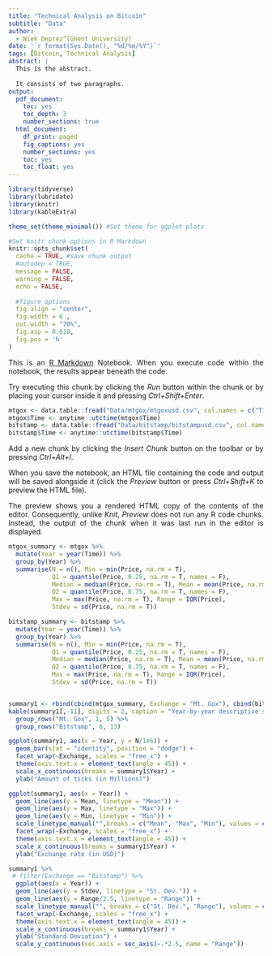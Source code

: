 ```yaml
---
title: "Technical Analysis on Bitcoin"
subtitle: "Data"
author:
  - Niek Deprez^[Ghent University]
date: '`r format(Sys.Date(), "%d/%m/%Y")`'
tags: [Bitcoin, Technical Analysis]
abstract: |
  This is the abstract.
  
  It consists of two paragraphs.
output:
  pdf_document:
    toc: yes
    toc_depth: 3
    number_sections: true
  html_document:
    df_print: paged
    fig_captions: yes
    number_sections: yes
    toc: yes
    toc_float: yes
---
```



<style>
body {
text-align: justify}
</style>



```r
library(tidyverse)
library(lubridate)
library(knitr)
library(kableExtra)

theme_set(theme_minimal()) #Set theme for ggplot plots

#Set knitr chunk options in R Markdown
knitr::opts_chunk$set(
  cache = TRUE, #save chunk output
  #autodep = TRUE,
  message = FALSE,
  warning = FALSE,
  echo = FALSE,
  
  #figure options
  fig.align = "center",
  fig.width = 6 ,
  out.width = "70%",
  fig.asp = 0.618,
  fig.pos = 'h'
)
```

This is an [R Markdown](http://rmarkdown.rstudio.com) Notebook. When you execute code within the notebook, the results appear beneath the code. 

Try executing this chunk by clicking the *Run* button within the chunk or by placing your cursor inside it and pressing *Ctrl+Shift+Enter*. 

```r
mtgox <- data.table::fread("Data/mtgox/mtgoxusd.csv", col.names = c("Time", "Price", "Volume"))
mtgox$Time <- anytime::utctime(mtgox$Time)
bitstamp <- data.table::fread("Data/bitstamp/bitstampusd.csv", col.names = c("Time", "Price", "Volume"))
bitstamp$Time <- anytime::utctime(bitstamp$Time)
```

Add a new chunk by clicking the *Insert Chunk* button on the toolbar or by pressing *Ctrl+Alt+I*.

When you save the notebook, an HTML file containing the code and output will be saved alongside it (click the *Preview* button or press *Ctrl+Shift+K* to preview the HTML file).

The preview shows you a rendered HTML copy of the contents of the editor. Consequently, unlike *Knit*, *Preview* does not run any R code chunks. Instead, the output of the chunk when it was last run in the editor is displayed.




```r
mtgox_summary <- mtgox %>% 
  mutate(Year = year(Time)) %>% 
  group_by(Year) %>% 
  summarise(N = n(), Min = min(Price, na.rm = T), 
            Q1 = quantile(Price, 0.25, na.rm = T, names = F), 
            Median = median(Price, na.rm = T), Mean = mean(Price, na.rm = T),
            Q2 = quantile(Price, 0.75, na.rm = T, names = F),
            Max = max(Price, na.rm = T), Range = IQR(Price), 
            Stdev = sd(Price, na.rm = T))

bitstamp_summary <- bitstamp %>% 
  mutate(Year = year(Time)) %>% 
  group_by(Year) %>% 
  summarise(N = n(), Min = min(Price, na.rm = T), 
            Q1 = quantile(Price, 0.25, na.rm = T, names = F), 
            Median = median(Price, na.rm = T), Mean = mean(Price, na.rm = T),
            Q2 = quantile(Price, 0.75, na.rm = T, names = F),
            Max = max(Price, na.rm = T), Range = IQR(Price), 
            Stdev = sd(Price, na.rm = T))


summary1 <- rbind(cbind(mtgox_summary, Exchange = "Mt. Gox"), cbind(bitstamp_summary, Exchange = "Bitstamp"))
kable(summary1[,-11], digits = 2, caption = "Year-by-year descriptive statistics of the Bitcoin-Dollar exchange rate (tick-by-tick).", booktabs = T) %>% 
  group_rows("Mt. Gox", 1, 5) %>% 
  group_rows("Bitstamp", 6, 13)
```


```r
ggplot(summary1, aes(x = Year, y = N/1e6)) + 
  geom_bar(stat = "identity", position = "dodge") +
  facet_wrap(~Exchange, scales = "free_x") +
  theme(axis.text.x = element_text(angle = 45)) + 
  scale_x_continuous(breaks = summary1$Year) +
  ylab("Amount of ticks (in Millions)")
```

```r
ggplot(summary1, aes(x = Year)) + 
  geom_line(aes(y = Mean, linetype = "Mean")) + 
  geom_line(aes(y = Max, linetype = "Max")) +
  geom_line(aes(y = Min, linetype = "Min")) +
  scale_linetype_manual("",breaks = c("Mean", "Max", "Min"), values = c("dashed", "solid", "dashed")) +
  facet_wrap(~Exchange, scales = "free_x") +
  theme(axis.text.x = element_text(angle = 45)) + 
  scale_x_continuous(breaks = summary1$Year) +
  ylab("Exchange rate (in USD)")
```

```r
summary1 %>% 
 # filter(Exchange == "Bitstamp") %>% 
  ggplot(aes(x = Year)) + 
  geom_line(aes(y = Stdev, linetype = "St. Dev.")) + 
  geom_line(aes(y = Range/2.5, linetype = "Range")) +
  scale_linetype_manual("", breaks = c("St. Dev.", "Range"), values = c("dashed", "solid")) +
  facet_wrap(~Exchange, scales = "free_x") +
  theme(axis.text.x = element_text(angle = 45)) + 
  scale_x_continuous(breaks = summary1$Year) +
  ylab("Standard Deviation") + 
  scale_y_continuous(sec.axis = sec_axis(~.*2.5, name = "Range"))
```